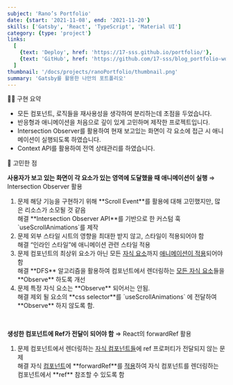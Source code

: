 ```yaml
---
subject: 'Rano’s Portfolio'
date: {start: '2021-11-08', end: '2021-11-20'}
skills: ['Gatsby', 'React', 'TypeScript', 'Material UI']
category: {type: 'project'}
links:
  [
    {text: 'Deploy', href: 'https://17-sss.github.io/portfolio/'},
    {text: 'GitHub', href: 'https://github.com/17-sss/blog_portfolio-workspace'},
  ]
thumbnail: '/docs/projects/ranoPortfolio/thumbnail.png'
summary: 'Gatsby를 활용한 나만의 포트폴리오'
---
```



<Typography backgroundColor="gray" variant="h3">
  🧚🏻 구현 요약
</Typography>

- 모든 컴포넌트, 로직들을 재사용성을 생각하여 분리하는데 초점을 두었습니다.
- 반응형과 애니메이션을 처음으로 깊이 있게 고민하며 제작한 프로젝트입니다.
- Intersection Observer를 활용하여 현재 보고있는 화면이 각 요소에 접근 시 애니메이션이 실행되도록 하였습니다.
- Context API를 활용하여 전역 상태관리를 하였습니다.

<Typography backgroundColor="gray" variant="h3">
  🤔 고민한 점
</Typography>

**사용자가 보고 있는 화면이 각 요소가 있는 영역에 도달했을 때 애니메이션이 실행** ⇒ <Typography isItalic isBold color="gray">Intersection Observer 활용</Typography>

<Divider height="1rem" />
<ol>
  <li>
    <CustomCode color="gray" isBold>문제</CustomCode>
    <span> 해당 기능을 구현하기 위해 **Scroll Event**를 활용에 대해 고민했지만, 많은 리소스가 소모될 것 같음</span>
    <br/>
    <CustomCode color="purple" isBold>해결</CustomCode>
    <span>**Intersection Observer API**를 기반으로 한 커스텀 훅 `useScrollAnimations`를 제작</span>
  </li>
  <Divider height='1rem' />
  <li>
    <CustomCode color="gray" isBold>문제</CustomCode>
    <span>외부 스타일 시트의 영향을 최대한 받지 않고, 스타일이 적용되어야 함</span>
    <br/>
    <CustomCode color="purple" isBold>해결</CustomCode>
    <span>“인라인 스타일”에 애니메이션 관련 스타일 적용</span>
  </li>
  <Divider height='1rem' />
  <li>
    <CustomCode color="gray" isBold>문제</CustomCode>
    <span>컴포넌트의 최상위 요소가 아닌 모든 <u>자식 요소</u>까지 <u>애니메이션이 적용</u>되어야 함</span>
    <br/>
    <CustomCode color="purple" isBold>해결</CustomCode>
    <span>**DFS** 알고리즘을 활용하여 컴포넌트에서 렌더링하는 <u>모든 자식 요소</u>들을 **Observe** 하도록 개선</span>
  </li>
  <Divider height='1rem' />
  <li>
    <CustomCode color="gray" isBold>문제</CustomCode>
    <span>특정 자식 요소는 **Observe** 되어서는 안됨.</span>
    <br/>
    <CustomCode color="purple" isBold>해결</CustomCode>
    <span> 제외 될 요소의 **css selector**를 `useScrollAnimations` 에 전달하여 **Observe** 하지 않도록 함.</span>
  </li>

</ol>

<Divider />
<br />

**생성한 컴포넌트에 Ref가 전달이 되어야 함** ⇒ <Typography isItalic isBold color="gray">React의 forwardRef 활용</Typography>

<Divider height="1rem" />
<ol>
  <li>
    <CustomCode color="gray" isBold>문제</CustomCode>
    <span>컴포넌트에서 렌더링하는 <u>자식 컴포넌트들</u>에 ref 프로퍼티가 전달되지 않는 문제</span>
    <br/>
    <CustomCode color="purple" isBold>해결</CustomCode>
    <span>자식 <u>컴포넌트</u>에 **forwardRef**를 <u>적용</u>하여 자식 컴포넌트를 렌더링하는 컴포넌트에서 **ref** 참조할 수 있도록 함</span>
  </li>

</ol>